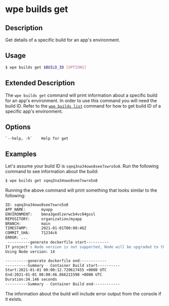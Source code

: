 # wpe builds get

## Description

Get details of a specific build for an app's environment.

## Usage

```bash
$ wpe builds get $BUILD_ID [OPTIONS]
```

## Extended Description

The `wpe builds get` command will print information about a specific build for an app's environment. In order to use this command you will need the build ID. Refer to the [`wpe builds list`](./list) command for how to get build ID of a specific app's environment.

## Options

```
`--help, -h`    Help for get
```

## Examples

Let's assume your build ID is `sqeq3na34owo8see7xwro5o8`. Run the following command to see information about the build:

```bash
$ wpe builds get sqeq3na34owo8see7xwro5o8
```

Running the above command will print something that looks similar to the following:

```bash
ID: sqeq3na34owo8see7xwro5o8
APP_NAME:       myapp
ENVIRONMENT:    bmna3gedlzerwcb4vc04gssl
REPOSITORY:     organization/myapp
BRANCH:         main
TIMESTAMP:      2021-01-01T00:00:46Z
COMMIT_SHA:     71234c6
ERROR: ...
 ----------generate dockerfile start----------
If project's Node version is not supported, Node will be upgraded to the project's closest supported version.
Using Node version: 14

----------generate dockerfile end------------
----------Summary - Container Build start----------
Start:2021-01-01 00:00:12.720617455 +0000 UTC
End:2021-01-01 00:00:46.866221598 +0000 UTC
Duration:34.146 seconds
----------Summary - Container Build end------------
```

The information about the build will include error output from the console if it exists.

